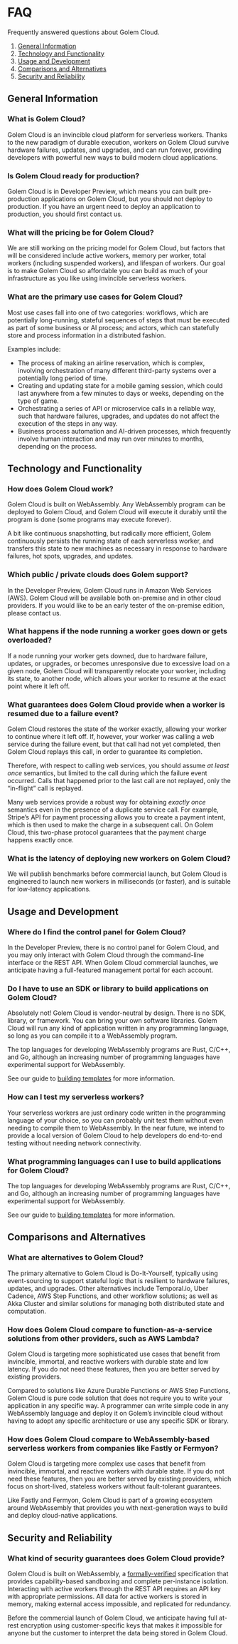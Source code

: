 # FAQ

Frequently answered questions about Golem Cloud.

1. [General Information](https://www.notion.so/FAQ-0f58ad578cb74a648aedc7bea90c37f9?pvs=21)
2. [Technology and Functionality](https://www.notion.so/FAQ-0f58ad578cb74a648aedc7bea90c37f9?pvs=21)
3. [Usage and Development](https://www.notion.so/FAQ-0f58ad578cb74a648aedc7bea90c37f9?pvs=21)
4. [Comparisons and Alternatives](https://www.notion.so/FAQ-0f58ad578cb74a648aedc7bea90c37f9?pvs=21)
5. [Security and Reliability](https://www.notion.so/FAQ-0f58ad578cb74a648aedc7bea90c37f9?pvs=21)

## General Information

### What is Golem Cloud?

Golem Cloud is an invincible cloud platform for serverless workers. Thanks to the new paradigm of durable execution, workers on Golem Cloud survive hardware failures, updates, and upgrades, and can run forever, providing developers with powerful new ways to build modern cloud applications.

### Is Golem Cloud ready for production?

Golem Cloud is in Developer Preview, which means you can built pre-production applications on Golem Cloud, but you should not deploy to production. If you have an urgent need to deploy an application to production, you should first contact us.

### What will the pricing be for Golem Cloud?

We are still working on the pricing model for Golem Cloud, but factors that will be considered include active workers, memory per worker, total workers (including suspended workers), and lifespan of workers. Our goal is to make Golem Cloud so affordable you can build as much of your infrastructure as you like using invincible serverless workers.

### What are the primary use cases for Golem Cloud?

Most use cases fall into one of two categories: workflows, which are potentially long-running, stateful sequences of steps that must be executed as part of some business or AI process; and actors, which can statefully store and process information in a distributed fashion.

Examples include:

- The process of making an airline reservation, which is complex, involving orchestration of many different third-party systems over a potentially long period of time.
- Creating and updating state for a mobile gaming session, which could last anywhere from a few minutes to days or weeks, depending on the type of game.
- Orchestrating a series of API or microservice calls in a reliable way, such that hardware failures, upgrades, and updates do not affect the execution of the steps in any way.
- Business process automation and AI-driven processes, which frequently involve human interaction and may run over minutes to months, depending on the process.

## Technology and Functionality

### How does Golem Cloud work?

Golem Cloud is built on WebAssembly. Any WebAssembly program can be deployed to Golem Cloud, and Golem Cloud will execute it durably until the program is done (some programs may execute forever).

A bit like continuous snapshotting, but radically more efficient, Golem continuously persists the running state of each serverless worker, and transfers this state to new machines as necessary in response to hardware failures, hot spots, upgrades, and updates.

### Which public / private clouds does Golem support?

In the Developer Preview, Golem Cloud runs in Amazon Web Services (AWS). Golem Cloud will be available both on-premise and in other cloud providers. If you would like to be an early tester of the on-premise edition, please contact us.

### What happens if the node running a worker goes down or gets overloaded?

If a node running your worker gets downed, due to hardware failure, updates, or upgrades, or becomes unresponsive due to excessive load on a given node, Golem Cloud will transparently relocate your worker, including its state, to another node, which allows your worker to resume at the exact point where it left off.

### What guarantees does Golem Cloud provide when a worker is resumed due to a failure event?

Golem Cloud restores the state of the worker exactly, allowing your worker to continue where it left off. If, however, your worker was calling a web service during the failure event, but that call had not yet completed, then Golem Cloud replays this call, in order to guarantee its completion. 

Therefore, with respect to calling web services, you should assume *at least once* semantics, but limited to the call during which the failure event occurred. Calls that happened prior to the last call are not replayed, only the “in-flight” call is replayed.

Many web services provide a robust way for obtaining *exactly once* semantics even in the presence of a duplicate service call. For example, Stripe’s API for payment processing allows you to create a payment intent, which is then used to make the charge in a subsequent call. On Golem Cloud, this two-phase protocol guarantees that the payment charge happens exactly once.

### What is the latency of deploying new workers on Golem Cloud?

We will publish benchmarks before commercial launch, but Golem Cloud is engineered to launch new workers in milliseconds (or faster), and is suitable for low-latency applications.

## Usage and Development

### Where do I find the control panel for Golem Cloud?

In the Developer Preview, there is no control panel for Golem Cloud, and you may only interact with Golem Cloud through the command-line interface or the REST API. When Golem Cloud commercial launches, we anticipate having a full-featured management portal for each account.

### Do I have to use an SDK or library to build applications on Golem Cloud?

Absolutely not! Golem Cloud is vendor-neutral by design. There is no SDK, library, or framework. You can bring your own software libraries. Golem Cloud will run any kind of application written in any programming language, so long as you can compile it to a WebAssembly program.

The top languages for developing WebAssembly programs are Rust, C/C++, and Go, although an increasing number of programming languages have experimental support for WebAssembly.

See our guide to [building templates](https://www.notion.so/Building-Templates-03501aa5572b4129aa0a9e9fe9f5d3fc?pvs=21) for more information.

### How can I test my serverless workers?

Your serverless workers are just ordinary code written in the programming language of your choice, so you can probably unit test them without even needing to compile them to WebAssembly. In the near future, we intend to provide a local version of Golem Cloud to help developers do end-to-end testing without needing network connectivity.

### What programming languages can I use to build applications for Golem Cloud?

The top languages for developing WebAssembly programs are Rust, C/C++, and Go, although an increasing number of programming languages have experimental support for WebAssembly.

See our guide to [building templates](https://www.notion.so/Building-Templates-03501aa5572b4129aa0a9e9fe9f5d3fc?pvs=21) for more information.

## Comparisons and Alternatives

### What are alternatives to Golem Cloud?

The primary alternative to Golem Cloud is Do-It-Yourself, typically using event-sourcing to support stateful logic that is resilient to hardware failures, updates, and upgrades. Other alternatives include Temporal.io, Uber Cadence, AWS Step Functions, and other workflow solutions; as well as Akka Cluster and similar solutions for managing both distributed state and computation.

### How does Golem Cloud compare to function-as-a-service solutions from other providers, such as AWS Lambda?

Golem Cloud is targeting more sophisticated use cases that benefit from invincible, immortal, and reactive workers with durable state and low latency. If you do not need these features, then you are better served by existing providers.

Compared to solutions like Azure Durable Functions or AWS Step Functions, Golem Cloud is pure code solution that does not require you to write your application in any specific way. A programmer can write simple code in any WebAssembly language and deploy it on Golem’s invincible cloud without having to adopt any specific architecture or use any specific SDK or library.

### How does Golem Cloud compare to WebAssembly-based serverless workers from companies like Fastly or Fermyon?

Golem Cloud is targeting more complex use cases that benefit from invincible, immortal, and reactive workers with durable state. If you do not need these features, then you are better served by existing providers, which focus on short-lived, stateless workers without fault-tolerant guarantees.

Like Fastly and Fermyon, Golem Cloud is part of a growing ecosystem around WebAssembly that provides you with next-generation ways to build and deploy cloud-native applications.

## Security and Reliability

### What kind of security guarantees does Golem Cloud provide?

Golem Cloud is built on WebAssembly, a [formally-verified](https://www.cl.cam.ac.uk/~caw77/papers/mechanising-and-verifying-the-webassembly-specification.pdf) specification that provides capability-based sandboxing and complete per-instance isolation. Interacting with active workers through the REST API requires an API key with appropriate permissions. All data for active workers is stored in memory, making external access impossible, and replicated for redundancy.

Before the commercial launch of Golem Cloud, we anticipate having full at-rest encryption using customer-specific keys that makes it impossible for anyone but the customer to interpret the data being stored in Golem Cloud.
